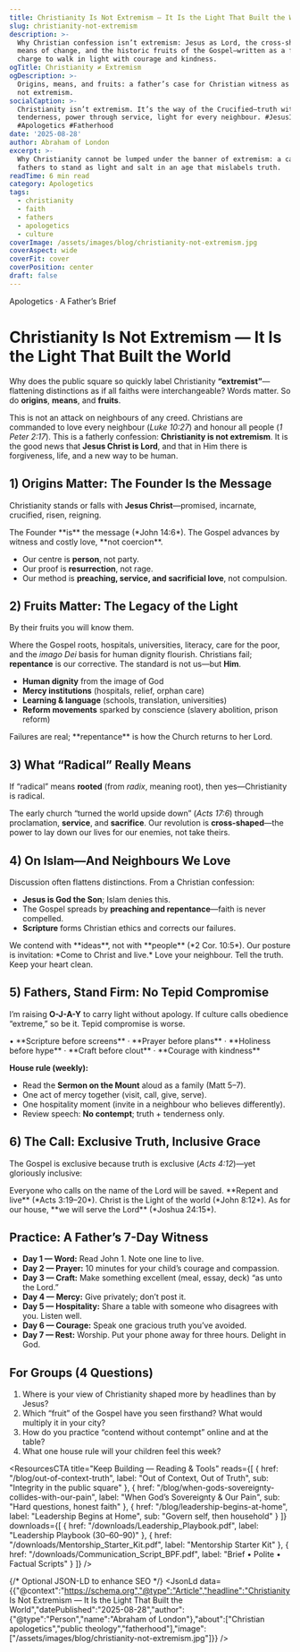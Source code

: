 ```yaml
---
title: Christianity Is Not Extremism — It Is the Light That Built the World
slug: christianity-not-extremism
description: >-
  Why Christian confession isn’t extremism: Jesus as Lord, the cross-shaped
  means of change, and the historic fruits of the Gospel—written as a father’s
  charge to walk in light with courage and kindness.
ogTitle: Christianity ≠ Extremism
ogDescription: >-
  Origins, means, and fruits: a father’s case for Christian witness as light,
  not extremism.
socialCaption: >-
  Christianity isn’t extremism. It’s the way of the Crucified—truth with
  tenderness, power through service, light for every neighbour. #JesusIsLord
  #Apologetics #Fatherhood
date: '2025-08-28'
author: Abraham of London
excerpt: >-
  Why Christianity cannot be lumped under the banner of extremism: a call for
  fathers to stand as light and salt in an age that mislabels truth.
readTime: 6 min read
category: Apologetics
tags:
  - christianity
  - faith
  - fathers
  - apologetics
  - culture
coverImage: /assets/images/blog/christianity-not-extremism.jpg
coverAspect: wide
coverFit: cover
coverPosition: center
draft: false
---
```


<HeroEyebrow>Apologetics · A Father’s Brief</HeroEyebrow>

# Christianity Is Not Extremism — It Is the Light That Built the World

Why does the public square so quickly label Christianity **“extremist”**—flattening distinctions as if all faiths were interchangeable? Words matter. So do **origins**, **means**, and **fruits**.

This is not an attack on neighbours of any creed. Christians are commanded to love every neighbour (*Luke 10:27*) and honour all people (*1 Peter 2:17*). This is a fatherly confession: **Christianity is not extremism**. It is the good news that **Jesus Christ is Lord**, and that in Him there is forgiveness, life, and a new way to be human.

<Rule />

## 1) Origins Matter: The Founder Is the Message

Christianity stands or falls with **Jesus Christ**—promised, incarnate, crucified, risen, reigning.

<PullLine>
  The Founder **is** the message (*John 14:6*). The Gospel advances by witness and costly love, **not coercion**.
</PullLine>

- Our centre is **person**, not party.  
- Our proof is **resurrection**, not rage.  
- Our method is **preaching, service, and sacrificial love**, not compulsion.

<Rule />

## 2) Fruits Matter: The Legacy of the Light

<Verse cite="Matthew 7:16">
  By their fruits you will know them.
</Verse>

Where the Gospel roots, hospitals, universities, literacy, care for the poor, and the *imago Dei* basis for human dignity flourish. Christians fail; **repentance** is our corrective. The standard is not us—but **Him**.

- **Human dignity** from the image of God  
- **Mercy institutions** (hospitals, relief, orphan care)  
- **Learning & language** (schools, translation, universities)  
- **Reform movements** sparked by conscience (slavery abolition, prison reform)

<Caption>Failures are real; **repentance** is how the Church returns to her Lord.</Caption>

<Rule />

## 3) What “Radical” Really Means

If “radical” means **rooted** (from *radix*, meaning root), then yes—Christianity is radical.

The early church “turned the world upside down” (*Acts 17:6*) through proclamation, **service**, and **sacrifice**. Our revolution is **cross-shaped**—the power to lay down our lives for our enemies, not take theirs.

<Rule />

## 4) On Islam—And Neighbours We Love

Discussion often flattens distinctions. From a Christian confession:

- **Jesus is God the Son**; Islam denies this.  
- The Gospel spreads by **preaching and repentance**—faith is never compelled.  
- **Scripture** forms Christian ethics and corrects our failures.

<Note tone="key" title="Contend without contempt">
  We contend with **ideas**, not with **people** (*2 Cor. 10:5*). Our posture is invitation: *Come to Christ and live.*  
  Love your neighbour. Tell the truth. Keep your heart clean.
</Note>

<Rule />

## 5) Fathers, Stand Firm: No Tepid Compromise

I’m raising **O-J-A-Y** to carry light without apology. If culture calls obedience “extreme,” so be it. Tepid compromise is worse.

<PullLine subtle>
  • **Scripture before screens** · **Prayer before plans** · **Holiness before hype** · **Craft before clout** · **Courage with kindness**
</PullLine>

**House rule (weekly):**

- Read the **Sermon on the Mount** aloud as a family (Matt 5–7).  
- One act of mercy together (visit, call, give, serve).  
- One hospitality moment (invite in a neighbour who believes differently).  
- Review speech: **No contempt**; truth + tenderness only.

<Rule />

## 6) The Call: Exclusive Truth, Inclusive Grace

The Gospel is exclusive because truth is exclusive (*Acts 4:12*)—yet gloriously inclusive:

<Verse cite="Romans 10:13">
  Everyone who calls on the name of the Lord will be saved.
</Verse>

<PullLine>
  **Repent and live** (*Acts 3:19–20*). Christ is the Light of the world (*John 8:12*). As for our house, **we will serve the Lord** (*Joshua 24:15*).
</PullLine>

<Rule />

## Practice: A Father’s 7-Day Witness

- **Day 1 — Word:** Read John 1. Note one line to live.  
- **Day 2 — Prayer:** 10 minutes for your child’s courage and compassion.  
- **Day 3 — Craft:** Make something excellent (meal, essay, deck) “as unto the Lord.”  
- **Day 4 — Mercy:** Give privately; don’t post it.  
- **Day 5 — Hospitality:** Share a table with someone who disagrees with you. Listen well.  
- **Day 6 — Courage:** Speak one gracious truth you’ve avoided.  
- **Day 7 — Rest:** Worship. Put your phone away for three hours. Delight in God.

<Rule />

## For Groups (4 Questions)

1. Where is your view of Christianity shaped more by headlines than by Jesus?  
2. Which “fruit” of the Gospel have you seen firsthand? What would multiply it in your city?  
3. How do you practice “contend without contempt” online and at the table?  
4. What one house rule will your children feel this week?

<ResourcesCTA
  title="Keep Building — Reading & Tools"
  reads={[
    { href: "/blog/out-of-context-truth", label: "Out of Context, Out of Truth", sub: "Integrity in the public square" },
    { href: "/blog/when-gods-sovereignty-collides-with-our-pain", label: "When God’s Sovereignty & Our Pain", sub: "Hard questions, honest faith" },
    { href: "/blog/leadership-begins-at-home", label: "Leadership Begins at Home", sub: "Govern self, then household" }
  ]}
  downloads={[
    { href: "/downloads/Leadership_Playbook.pdf", label: "Leadership Playbook (30–60–90)" },
    { href: "/downloads/Mentorship_Starter_Kit.pdf", label: "Mentorship Starter Kit" },
    { href: "/downloads/Communication_Script_BPF.pdf", label: "Brief • Polite • Factual Scripts" }
  ]}
/>

<ShareRow
  text="Christianity isn’t extremism. It’s the cross-shaped way of truth and tenderness that built hospitals, schools, and hope. Walk in the light."
  hashtags="Apologetics,Fatherhood,JesusIsLord,Culture"
/>

{/* Optional JSON-LD to enhance SEO */}
<JsonLd data={{"@context":"https://schema.org","@type":"Article","headline":"Christianity Is Not Extremism — It Is the Light That Built the World","datePublished":"2025-08-28","author":{"@type":"Person","name":"Abraham of London"},"about":["Christian apologetics","public theology","fatherhood"],"image":["/assets/images/blog/christianity-not-extremism.jpg"]}} />
